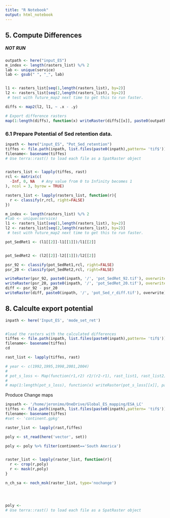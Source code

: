 ```yaml
---
title: "R Notebook"
output: html_notebook
---
```





## **5. Compute Differences**


##### NOT RUN #######

```r
outpath <- here("input_ES")
m_index <- length(rasters_list) %/% 2
lab <- unique(service)
lab <- gsub(" ", "_", lab)


l1 <- rasters_list[seq(1,length(rasters_list), by=2)]
l2 <- rasters_list[seq(2,length(rasters_list), by=2)]
 # test with future_map2 next time to get this to run faster. 

diffs <- map2(l2, l1, ~ .x - .y)

# Export difference rasters
map(1:length(diffs), function(x) writeRaster(diffs[[x]], paste0(outpath, "/change_calc/", lab[x], '_diff.tif'),overwrite=TRUE))
```


### 6.1  Prepare Potential of Sed retention data.

```r
inpath <- here("input_ES", "Pot_Sed_retention")
tiffes <- file.path(inpath, list.files(paste0(inpath),pattern= 'tif$'))
filename<- basename(tiffes)
# Use terra::rast() to load each file as a SpatRaster object


rasters_list <- lapply(tiffes, rast)
rcl <- matrix(c(
  -Inf, 0, NA   # Any value from 0 to Infinity becomes 1
), ncol = 3, byrow = TRUE)

rasters_list <- lapply(rasters_list, function(r){
  r <- classify(r,rcl, right=FALSE)
})

m_index <- length(rasters_list) %/% 2
#lab <- unique(service)
l1 <- rasters_list[seq(1,length(rasters_list), by=2)]
l2 <- rasters_list[seq(2,length(rasters_list), by=2)]
 # test with future_map2 next time to get this to run faster. 

pot_SedRet1 <- (l1[[2]]-l1[[1]])/l1[[2]]


pot_SedRet2 <- (l2[[2]]-l2[[1]])/l2[[2]]

psr_92 <- classify(pot_SedRet1,rcl, right=FALSE)
psr_20 <- classify(pot_SedRet2,rcl, right=FALSE)

writeRaster(psr_92, paste0(inpath, '/', 'pot_SedRet_92.tif'), overwrite=TRUE)
writeRaster(psr_20, paste0(inpath, '/', 'pot_SedRet_20.tif'), overwrite=TRUE)
diff <- psr_92 - psr_20
writeRaster(diff, paste0(inpath, '/', 'pot_Sed_r_diff.tif'), overwrite)

```


## 8. Calculte export potential

```r

inpath <- here('Input_ES', 'mode_set_ret')


#load the rasters with the calculated differences 
tiffes <- file.path(inpath, list.files(paste0(inpath),pattern= 'tif$'))
filename<- basename(tiffes)
cd

rast_list <- lapply(tiffes, rast)

# year <- c(1992,1995,1998,2001,2004)
# 
# pot_s_loss <- Map(function(r1,r2) r2/(r2-r1), rast_list1, rast_list2)
# 
# map(1:length(pot_s_loss), function(x) writeRaster(pot_s_loss[[x]], paste0(inpath, '/', 'pot_s_loss_', year[x],'.tif')))


```


Produce Change maps



```r

inpsath <- '/home/jeronimo/OneDrive/Global_ES_mapping/ESA_LC'
tiffes <- file.path(inpath, list.files(paste0(inpath),pattern= 'tif$'))
filename<- basename(tiffes)
#set <- 'continent.gpkg' 

raster_list <- lapply(rast,fiffes)

poly <- st_read(here('vector', set)) 

poly <- poly %>% filter(continent=='South America')


raster_list <- lapply(raster_list, function(r){
  r <- crop(r,poly)
  r <- mask(r,poly)
}

n_ch_sa <- noch_msk(raster_list, type='nochange')




poly <- 
# Use terra::rast() to load each file as a SpatRaster object





```